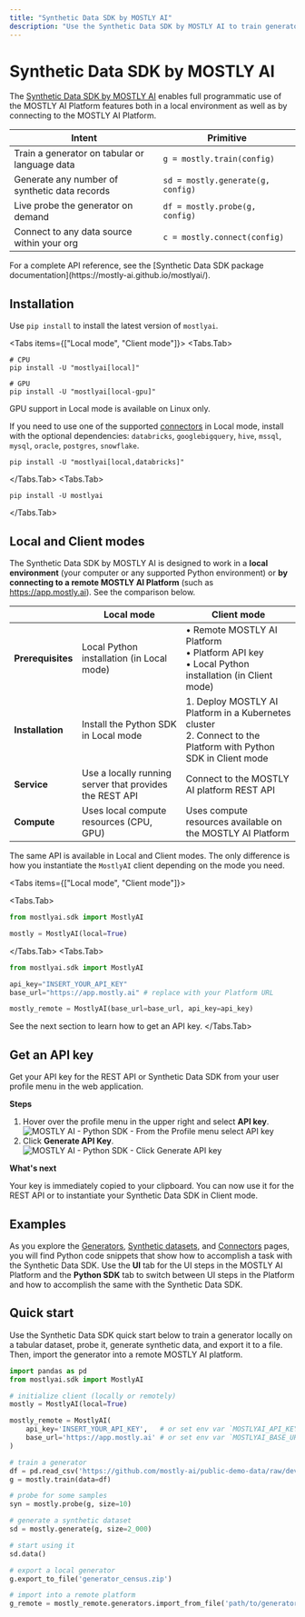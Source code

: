 ```yaml
---
title: "Synthetic Data SDK by MOSTLY AI"
description: "Use the Synthetic Data SDK by MOSTLY AI to train generators, generate synthetic data, connect to data sources, share data with your team, and much more. Do so in a local Python environment or on a remote MOSTLY AI platform."
---
```



# Synthetic Data SDK by MOSTLY AI

The [Synthetic Data SDK by MOSTLY AI](https://github.com/mostly-ai/mostlyai?tab=readme-ov-file#synthetic-data-sdk-) enables full programmatic use of the MOSTLY AI Platform features both in a local environment as well as by connecting to the MOSTLY AI Platform.

| Intent                                        | Primitive                         |
|-----------------------------------------------|-----------------------------------|
| Train a generator on tabular or language data | `g = mostly.train(config)`        |
| Generate any number of synthetic data records | `sd = mostly.generate(g, config)` |
| Live probe the generator on demand            | `df = mostly.probe(g, config)`    |
| Connect to any data source within your org    | `c = mostly.connect(config)`      |

<Callout>
For a complete API reference, see the [Synthetic Data SDK package documentation](https://mostly-ai.github.io/mostlyai/).
</Callout>

## Installation

Use `pip install` to install the latest version of `mostlyai`.

<Tabs items={["Local mode", "Client mode"]}>
<Tabs.Tab>
```shell copy filename="shell"
# CPU
pip install -U "mostlyai[local]"

# GPU
pip install -U "mostlyai[local-gpu]"
```
<CustomCallout>
GPU support in Local mode is available on Linux only.
</CustomCallout>

If you need to use one of the supported [connectors](/connectors/create) in Local mode, install with the optional dependencies: `databricks`, `googlebigquery`, `hive`, `mssql`, `mysql`, `oracle`, `postgres`, `snowflake`.

```shell copy filename="shell" /databricks/
pip install -U "mostlyai[local,databricks]"
```
</Tabs.Tab>
<Tabs.Tab>
```shell copy filename="shell"
pip install -U mostlyai
```
</Tabs.Tab>
</Tabs>

## Local and Client modes

The Synthetic Data SDK by MOSTLY AI is designed to work in a **local environment** (your computer or any supported Python environment) or **by connecting to a remote MOSTLY AI Platform** (such as https://app.mostly.ai). See the comparison below.

| | Local mode | Client mode |
|-|-------------------|-----------------------------|
| **Prerequisites** | Local Python installation (in Local mode) | • Remote MOSTLY AI Platform<br />• Platform API key<br />• Local Python installation (in Client mode) |
| **Installation** | Install the Python SDK in Local mode | 1. Deploy MOSTLY AI Platform in a Kubernetes cluster<br />2. Connect to the Platform with Python SDK in Client mode |
| **Service** | Use a locally running server that provides the REST API  | Connect to the MOSTLY AI platform REST API |
| **Compute** | Uses local compute resources (CPU, GPU) | Uses compute resources available on the MOSTLY AI Platform |

The same API is available in Local and Client modes. The only difference is how you instantiate the `MostlyAI` client depending on the mode you need.

<Tabs items={["Local mode", "Client mode"]}>

<Tabs.Tab>
```python filename="python" {3} copy
from mostlyai.sdk import MostlyAI

mostly = MostlyAI(local=True)
```
</Tabs.Tab>
<Tabs.Tab>
```python filename="python" {3,4,6} copy
from mostlyai.sdk import MostlyAI

api_key="INSERT_YOUR_API_KEY"
base_url="https://app.mostly.ai" # replace with your Platform URL

mostly_remote = MostlyAI(base_url=base_url, api_key=api_key)
```

See the next section to learn how to get an API key.
</Tabs.Tab>
</Tabs>

## Get an API key

Get your API key for the REST API or Synthetic Data SDK from your user profile menu in the web application.

**Steps**

1. Hover over the profile menu in the upper right and select **API key**.
    <Image
        src="/docimages/python-sdk/api-key/01-profile-select-API-key.webp"
        alt="MOSTLY AI - Python SDK - From the Profile menu select API key"
        width={250}
        height={250}
    />
2. Click **Generate API Key**.
    <Image
        src="/docimages/python-sdk/api-key/02-generate-api-key.webp"
        alt="MOSTLY AI - Python SDK - Click Generate API key"
        width={800}
        height={150}
    />

**What's next**

Your key is immediately copied to your clipboard. You can now use it for the REST API or to instantiate your Synthetic Data SDK in Client mode.

## Examples

As you explore the [Generators](/generators), [Synthetic datasets](/synthetic-datasets), and [Connectors](/connectors) pages, you will find Python code snippets that show how to accomplish a task with the Synthetic Data SDK. Use the **UI** tab for the UI steps in the MOSTLY AI Platform and the **Python SDK** tab to switch between UI steps in the Platform and how to accomplish the same with the Synthetic Data SDK.

## Quick start

Use the Synthetic Data SDK quick start below to train a generator locally on a tabular dataset, probe it, generate synthetic data, and export it to a file. Then, import the generator into a remote MOSTLY AI platform.

```python filename="python" copy
import pandas as pd
from mostlyai.sdk import MostlyAI

# initialize client (locally or remotely)
mostly = MostlyAI(local=True)

mostly_remote = MostlyAI(
    api_key='INSERT_YOUR_API_KEY',   # or set env var `MOSTLYAI_API_KEY`
    base_url='https://app.mostly.ai' # or set env var `MOSTLYAI_BASE_URL`
)

# train a generator
df = pd.read_csv('https://github.com/mostly-ai/public-demo-data/raw/dev/census/census.csv.gz')
g = mostly.train(data=df)

# probe for some samples
syn = mostly.probe(g, size=10)

# generate a synthetic dataset
sd = mostly.generate(g, size=2_000)

# start using it
sd.data()

# export a local generator
g.export_to_file('generator_census.zip')

# import into a remote platform
g_remote = mostly_remote.generators.import_from_file('path/to/generator_census.zip')
```
